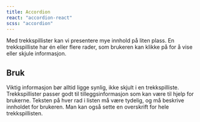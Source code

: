 ```yaml
---
title: Accordion
react: "accordion-react"
scss: "accordion"
---
```



<Example />

Med trekkspillister kan vi presentere mye innhold på liten plass. En trekkspilliste har én eller flere rader, som brukeren kan klikke på for å vise eller skjule informasjon.

## Bruk

Viktig informasjon bør alltid ligge synlig, ikke skjult i en trekkspilliste. Trekkspillister passer godt til tilleggsinformasjon som kan være til hjelp for brukerne. Teksten på hver rad i listen må være tydelig, og må beskrive innholdet for brukeren. Man kan også sette en overskrift for hele trekkspillisten.
